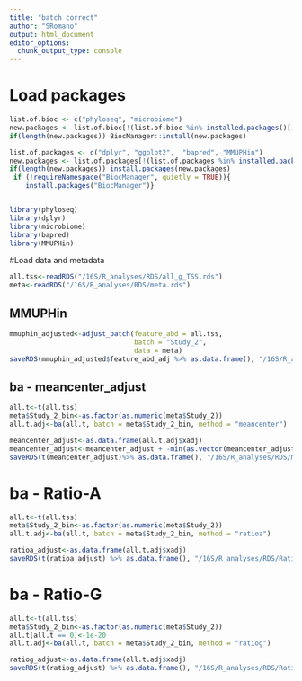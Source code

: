 ```yaml
---
title: "batch correct"
author: "SRomano"
output: html_document
editor_options: 
  chunk_output_type: console
---
```


# Load packages

```r
list.of.bioc <- c("phyloseq", "microbiome")
new.packages <- list.of.bioc[!(list.of.bioc %in% installed.packages()[,"Package"])]
if(length(new.packages)) BiocManager::install(new.packages)

list.of.packages <- c("dplyr", "ggplot2",  "bapred", "MMUPHin")
new.packages <- list.of.packages[!(list.of.packages %in% installed.packages()[,"Package"])]
if(length(new.packages)) install.packages(new.packages)
 if (!requireNamespace("BiocManager", quietly = TRUE)){
    install.packages("BiocManager")}


library(phyloseq)
library(dplyr)
library(microbiome)
library(bapred)
library(MMUPHin)

```

#Load data and metadata
```r
all.tss<-readRDS("/16S/R_analyses/RDS/all_g_TSS.rds")
meta<-readRDS("/16S/R_analyses/RDS/meta.rds")
```

## MMUPHin
```r
mmuphin_adjusted<-adjust_batch(feature_abd = all.tss,
                               batch = "Study_2",
                               data = meta)
saveRDS(mmuphin_adjusted$feature_abd_adj %>% as.data.frame(), "/16S/R_analyses/RDS/MMuphin_ad.rds")
```

## ba - meancenter_adjust
```r
all.t<-t(all.tss)
meta$Study_2_bin<-as.factor(as.numeric(meta$Study_2))
all.t.adj<-ba(all.t, batch = meta$Study_2_bin, method = "meancenter")

meancenter_adjust<-as.data.frame(all.t.adj$xadj)
meancenter_adjust<-meancenter_adjust + -min(as.vector(meancenter_adjust %>% as.matrix()))
saveRDS(t(meancenter_adjust)%>% as.data.frame(), "/16S/R_analyses/RDS/Mean_ad.rds")

```

# ba - Ratio-A
```r
all.t<-t(all.tss)
meta$Study_2_bin<-as.factor(as.numeric(meta$Study_2))
all.t.adj<-ba(all.t, batch = meta$Study_2_bin, method = "ratioa")

ratioa_adjust<-as.data.frame(all.t.adj$xadj)
saveRDS(t(ratioa_adjust) %>% as.data.frame(), "/16S/R_analyses/RDS/RatioA_ad.rds")

```

# ba - Ratio-G
```r
all.t<-t(all.tss)
meta$Study_2_bin<-as.factor(as.numeric(meta$Study_2))
all.t[all.t == 0]<-1e-20
all.t.adj<-ba(all.t, batch = meta$Study_2_bin, method = "ratiog")

ratiog_adjust<-as.data.frame(all.t.adj$xadj)
saveRDS(t(ratiog_adjust) %>% as.data.frame(), "/16S/R_analyses/RDS/RatioG_ad.rds")

```
